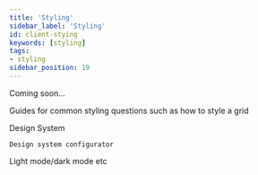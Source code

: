 ```yaml
---
title: 'Styling'
sidebar_label: 'Styling'
id: client-stying
keywords: [styling]
tags:
- styling
sidebar_position: 19
---
```


Coming soon...

Guides for common styling questions such as how to style a grid 

Design System 

    Design system configurator 

Light mode/dark mode etc 